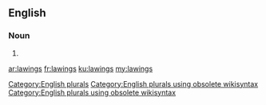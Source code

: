 ==English==

===Noun===
{{head|en}}

# {{plural of|lawing}}

[[Category:English plurals]][[Category:English plurals using obsolete wikisyntax]][[Category:English plurals using obsolete wikisyntax]]

[[ar:lawings]]
[[fr:lawings]]
[[ku:lawings]]
[[my:lawings]]